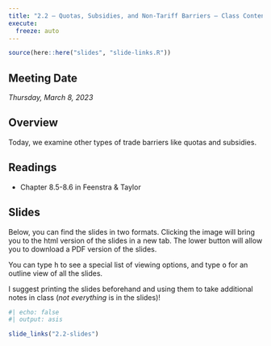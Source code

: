 ```yaml
---
title: "2.2 — Quotas, Subsidies, and Non-Tariff Barriers — Class Content"
execute:
  freeze: auto
---
```


```r
source(here::here("slides", "slide-links.R"))
```

::: {.callout-note appearance="minimal"}
# Meeting Date

*Thursday, March 8, 2023*
:::

## <i class="fas fa-info-circle fa-lg"></i> Overview

Today, we examine other types of trade barriers like quotas and subsidies.

## <i class="fas fa-book-reader fa-lg"></i> Readings

- Chapter 8.5-8.6 in Feenstra & Taylor

## <i class="fas fa-chalkboard-teacher"></i> Slides

Below, you can find the slides in two formats. Clicking the image will bring you to the html version of the slides in a new tab. The lower button will allow you to download a PDF version of the slides.

::: callout-tip
You can type <kbd>h</kbd> to see a special list of viewing options, and type <kbd>o</kbd> for an outline view of all the slides.
:::

I suggest printing the slides beforehand and using them to take additional notes in class (*not everything* is in the slides)!

```r
#| echo: false
#| output: asis

slide_links("2.2-slides")
```